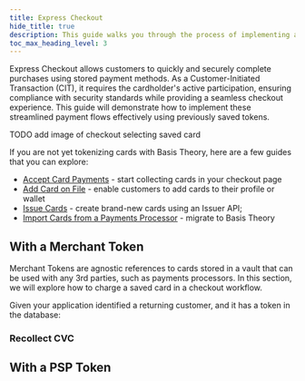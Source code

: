 ```yaml
---
title: Express Checkout
hide_title: true
description: This guide walks you through the process of implementing an express checkout experience using saved tokens to process card payments.
toc_max_heading_level: 3
---
```



<Intro
  title="Express Checkout"
  caption="Implement an express checkout experience to process saved card payments."
/>

Express Checkout allows customers to quickly and securely complete purchases using stored payment methods. As a Customer-Initiated Transaction (CIT), it requires the cardholder's active participation, ensuring compliance with security standards while providing a seamless checkout experience.
This guide will demonstrate how to implement these streamlined payment flows effectively using previously saved tokens.

TODO add image of checkout selecting saved card

If you are not yet tokenizing cards with Basis Theory, here are a few guides that you can explore:

- [Accept Card Payments](/docs/online-payments/accept-card-payments) - start collecting cards in your checkout page
- [Add Card on File](/docs/online-payments/add-card-on-file) - enable customers to add cards to their profile or wallet
- [Issue Cards](/docs/guides/collect/issue-cards) - create brand-new cards using an Issuer API;
- [Import Cards from a Payments Processor](/docs/blueprints/migrations/import-cards-on-file) - migrate to Basis Theory

## With a Merchant Token

Merchant Tokens are agnostic references to cards stored in a vault that can be used with any 3rd parties, such as payments processors. In this section, we will explore how to charge a saved card in a checkout workflow.

Given your application identified a returning customer, and it has a token in the database:

### Recollect CVC


## With a PSP Token

